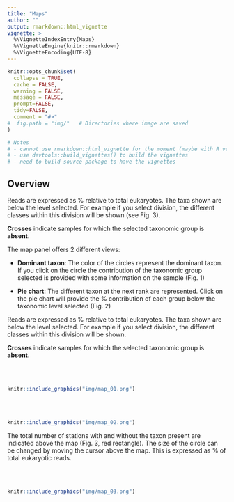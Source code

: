 ```yaml
---
title: "Maps"
author: ""
output: rmarkdown::html_vignette
vignette: >
  %\VignetteIndexEntry{Maps}
  %\VignetteEngine{knitr::rmarkdown}
  %\VignetteEncoding{UTF-8}
---
```


```r
knitr::opts_chunk$set(
  collapse = TRUE,
  cache = FALSE,
  warning = FALSE,
  message = FALSE,
  prompt=FALSE,
  tidy=FALSE,
  comment = "#>" 
#  fig.path = "img/"   # Directories where image are saved
)

# Notes
# - cannot use rmarkdown::html_vignette for the moment (maybe with R version 4.0)
# - use devtools::build_vignettes() to build the vignettes
# - need to build source package to have the vignettes
```

## Overview

Reads are expressed as % relative to total eukaryotes.  The taxa shown are below the level selected.  For example if you select division, the different classes within this division will be shown (see Fig. 3).

**Crosses** indicate samples for which the selected taxonomic group is **absent**.

The map panel offers 2 different views:

* **Dominant taxon**: The color of the circles represent the dominant taxon.  If you click on the circle the contribution of the taxonomic group selected is provided with some information on the sample (Fig. 1)

* **Pie chart**: The different taxon at the next rank are represented.  Click on the pie chart will provide the % contribution of each group below the taxonomic level selected (Fig. 2)

Reads are expressed as % relative to total eukaryotes.  The taxa shown are below the level selected.  For example if you select division, the different classes within this division will be shown.

**Crosses** indicate samples for which the selected taxonomic group is **absent**.

<br />
<br />
```r
knitr::include_graphics("img/map_01.png")
```
<br />
<br />
```r
knitr::include_graphics("img/map_02.png")
```


The total number of stations with and without the taxon present are indicated above the map (Fig. 3, red rectangle). The size of the circle can be changed by moving the cursor above the map.  This is expressed as % of total eukaryotic reads.

<br />
<br />
```r
knitr::include_graphics("img/map_03.png")
```